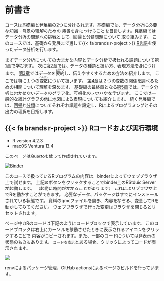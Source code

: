 # 前書き {.unnumbered}

コースは基礎編と発展編の2つに分けられます。基礎編では、データ分析に必要な知識・背景の理解のための
素養を身につけることを目指します。発展編ではデータ分析の問題への挑戦として、回帰と分類問題について
取り組みます。
このコースでは、基礎から発展まで通して{{< fa brands r-project >}} [R言語](http://cran.r-project.org)を使ったデータ分析を行います。

まずデータ分析についての大まかな内容とデータ分析で扱われる課題について[第1章](intro.qmd)で学びます。
次に[第2章](data.qmd)では、データの種類と扱い方、表現方法を身につけます。
[第3章](summary_statistics.qmd)ではデータを<ruby>要約<rt>ようやく</rt></ruby>し、伝えやすくするための方法を紹介します。
ここでは特に１つの<ruby>変数<rt>へんすう</rt></ruby>について扱います。
[第4章](correlation.qmd)は２つの変数の関係を調べるための相関について理解を深めます。
基礎編の最終章となる[第5章](visualization.qmd)では、データ分析に欠かせないデータのグラフ化、可視化のノウハウを学びます。
ここでは一般的な統計グラフの他に地図による表現についても紹介します。
続く発展編では、[回帰](regression.qmd)と[分類](classification.qmd)についてそれぞれ課題を設定し、Rによるプログラミングとその出力の理解を目指します。

## {{< fa brands r-project >}} Rコードおよび実行環境

- R version 4.2.3
- macOS Ventura 13.4

このページは[Quarto](https://quarto.org)を使って作成されています。

[![Binder](https://mybinder.org/badge_logo.svg)](https://mybinder.org/v2/gh/uribo/tokupon_ds/main?urlpath=rstudio)

このコースで扱っているRプログラムの内容は、binderによってウェブブラウザ上で試せます。
上記のボタンをクリックすることでbinder上のRStduio Serverが起動します。
（起動に時間がかかることがあります）
これによりブラウザ上でRを動かすことができます。
必要なデータ、パッケージはすでにインストールされている状態です。
資料のqmdファイルを開き、内容をなぞる、変更してRを動かしてみてください。
ウェブブラウザで行った変更はブラウザを閉じるとリセットされます。

ページ中のRのコードは下記のようにコードブロックで表示しています。
このコードブロックは右上にカーソルを移動させたときに表示されるアイコンをクリックすることで
内容がコピーされます。また、一部のコードについては非表示の状態のものもあります。
`コードを表示`とある場合、クリックによってコードが表示されます。

![](images/code_block.gif)

renvによるパッケージ管理、GitHub actionsによるページのビルドを行っています。